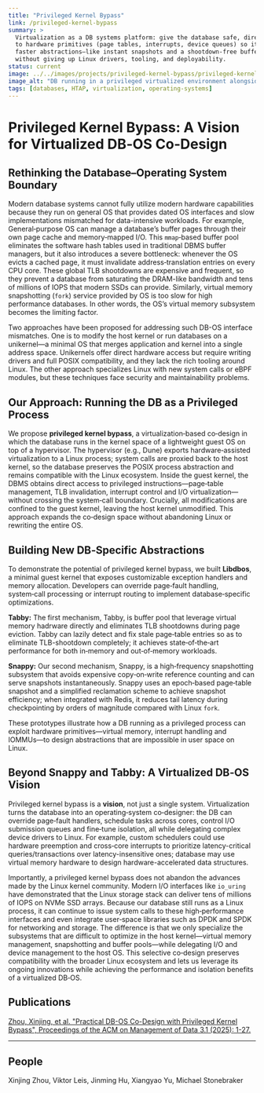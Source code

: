 ```yaml
---
title: "Privileged Kernel Bypass"
link: /privileged-kernel-bypass
summary: >
  Virtualization as a DB systems platform: give the database safe, direct access
  to hardware primitives (page tables, interrupts, device queues) so it can build
  faster abstractions—like instant snapshots and a shootdown-free buffer pool—
  without giving up Linux drivers, tooling, and deployability.
status: current
image: ../../images/projects/privileged-kernel-bypass/privileged-kernel-bypass-1.png
image_alt: "DB running in a privileged virtualized environment alongside Linux"
tags: [databases, HTAP, virtualization, operating-systems]
---
```

# Privileged Kernel Bypass: A Vision for Virtualized DB‑OS Co‑Design

## Rethinking the Database–Operating System Boundary

Modern database systems cannot fully utilize modern hardware capabilities because they run on general OS that provides dated OS interfaces and slow implementations mismatched for data-intensive workloads. For example, General‑purpose OS can manage a database’s buffer pages through their own page cache and memory‑mapped I/O. This `mmap`‑based buffer pool eliminates the software hash tables used in traditional DBMS buffer managers, but it also introduces a severe bottleneck: whenever the OS evicts a cached page, it must invalidate address‑translation entries on every CPU core. These global TLB shootdowns are expensive and frequent, so they prevent a database from saturating the DRAM-like bandwidth and tens of millions of IOPS that modern SSDs can provide.  Similarly, virtual memory snapshotting (`fork`) service provided by OS is too slow for high performance databases. In other words, the OS’s virtual memory subsystem becomes the limiting factor.

Two approaches have been proposed for addressing such DB-OS interface mismatches. One is to modify the host kernel or run databases on a unikernel—a minimal OS that merges application and kernel into a single address space. Unikernels offer direct hardware access but require writing drivers and full POSIX compatibility, and they lack the rich tooling around Linux. The other approach specializes Linux with new system calls or eBPF modules, but these techniques face security and maintainability problems.

## Our Approach: Running the DB as a Privileged Process

We propose **privileged kernel bypass**, a virtualization‑based co‑design in which the database runs in the kernel space of a lightweight guest OS on top of a hypervisor. The hypervisor (e.g., Dune) exports hardware‑assisted virtualization to a Linux process; system calls are proxied back to the host kernel, so the database preserves the POSIX process abstraction and remains compatible with the Linux ecosystem. Inside the guest kernel, the DBMS obtains direct access to privileged instructions—page‑table management, TLB invalidation, interrupt control and I/O virtualization—without crossing the system‑call boundary. Crucially, all modifications are confined to the guest kernel, leaving the host kernel unmodified. This approach expands the co‑design space without abandoning Linux or rewriting the entire OS.

## Building New DB‑Specific Abstractions

To demonstrate the potential of privileged kernel bypass, we built **Libdbos**, a minimal guest kernel that exposes customizable exception handlers and memory allocation. Developers can override page‑fault handling, system‑call processing or interrupt routing to implement database‑specific optimizations.


**Tabby:** The first mechanism, Tabby, is buffer pool that leverage virtual memory hadrware directly and eliminates TLB shootdowns during page eviction. Tabby can lazily detect and fix stale page‑table entries so as to eliminate TLB-shootdown completely; it achieves state‑of‑the‑art performance for both in‑memory and out‑of‑memory workloads. 

**Snappy:** Our second mechanism, Snappy, is a high‑frequency snapshotting subsystem that avoids expensive copy‑on‑write reference counting and can serve snapshots instantaneously. Snappy uses an epoch‑based page‑table snapshot and a simplified reclamation scheme to achieve snapshot efficiency; when integrated with Redis, it reduces tail latency during checkpointing by orders of magnitude compared with Linux `fork`.


These prototypes illustrate how a DB running as a privileged process can exploit hardware primitives—virtual memory, interrupt handling and IOMMUs—to design abstractions that are impossible in user space on Linux.

## Beyond Snappy and Tabby: A Virtualized DB‑OS Vision

Privileged kernel bypass is a **vision**, not just a single system. Virtualization turns the database into an operating‑system co‑designer: the DB can override page‑fault handlers, schedule tasks across cores, control I/O submission queues and fine‑tune isolation, all while delegating complex device drivers to Linux. For example, custom schedulers could use hardware preemption and cross‑core interrupts to prioritize latency-critical queries/transactions over latency-insensitive ones; database may use virtual memory hardware to design hardware-accelerated data structures. 

Importantly, a privileged kernel bypass does not abandon the advances made by the Linux kernel community. Modern I/O interfaces like `io_uring` have demonstrated that the Linux storage stack can deliver tens of millions of IOPS on NVMe SSD arrays. Because our database still runs as a Linux process, it can continue to issue system calls to these high‑performance interfaces and even integrate user‑space libraries such as DPDK and SPDK for networking and storage. The difference is that we only specialize the subsystems that are difficult to optimize in the host kernel—virtual memory management, snapshotting and buffer pools—while delegating I/O and device management to the host OS. This selective co‑design preserves compatibility with the broader Linux ecosystem and lets us leverage its ongoing innovations while achieving the performance and isolation benefits of a virtualized DB‑OS.

## Publications
[Zhou, Xinjing, et al. "Practical DB-OS Co-Design with Privileged Kernel Bypass", Proceedings of the ACM on Management of Data 3.1 (2025): 1-27.](https://dl.acm.org/doi/abs/10.1145/3709714)

---

## People
Xinjing Zhou, Viktor Leis, Jinming Hu, Xiangyao Yu, Michael Stonebraker
